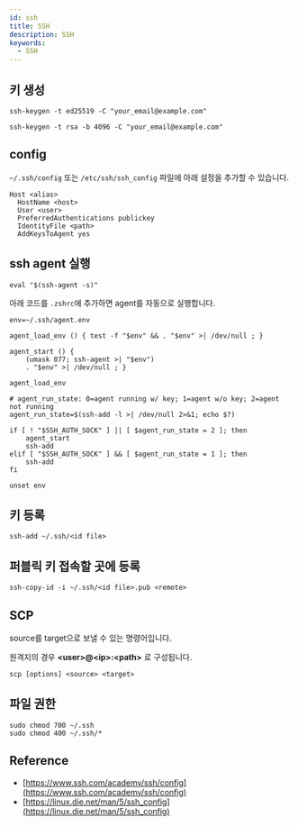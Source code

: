 ```yaml
---
id: ssh
title: SSH
description: SSH
keywords:
  - SSH
---
```


## 키 생성

```shell
ssh-keygen -t ed25519 -C "your_email@example.com"
```

```shell
ssh-keygen -t rsa -b 4096 -C "your_email@example.com"
```

## config

`~/.ssh/config` 또는 `/etc/ssh/ssh_config` 파일에 아래 설정을 추가할 수 있습니다.

```shell
Host <alias>
  HostName <host>
  User <user>
  PreferredAuthentications publickey
  IdentityFile <path>
  AddKeysToAgent yes
```

## ssh agent 실행

```shell
eval "$(ssh-agent -s)"
```

아래 코드를 `.zshrc`에 추가하면 agent를 자동으로 실행합니다.

```shell
env=~/.ssh/agent.env

agent_load_env () { test -f "$env" && . "$env" >| /dev/null ; }

agent_start () {
    (umask 077; ssh-agent >| "$env")
    . "$env" >| /dev/null ; }

agent_load_env

# agent_run_state: 0=agent running w/ key; 1=agent w/o key; 2=agent not running
agent_run_state=$(ssh-add -l >| /dev/null 2>&1; echo $?)

if [ ! "$SSH_AUTH_SOCK" ] || [ $agent_run_state = 2 ]; then
    agent_start
    ssh-add
elif [ "$SSH_AUTH_SOCK" ] && [ $agent_run_state = 1 ]; then
    ssh-add
fi

unset env
```

## 키 등록

```shell
ssh-add ~/.ssh/<id file>
```

## 퍼블릭 키 접속할 곳에 등록

```shell
ssh-copy-id -i ~/.ssh/<id file>.pub <remote>
```

## SCP

source를 target으로 보낼 수 있는 명령어입니다.

원격지의 경우 **\<user\>@\<ip\>:\<path\>** 로 구성됩니다.

```shell
scp [options] <source> <target>
```

## 파일 권한

```shell
sudo chmod 700 ~/.ssh
sudo chmod 400 ~/.ssh/*
```

## Reference

- [https://www.ssh.com/academy/ssh/config](https://www.ssh.com/academy/ssh/config)
- [https://linux.die.net/man/5/ssh_config](https://linux.die.net/man/5/ssh_config)
